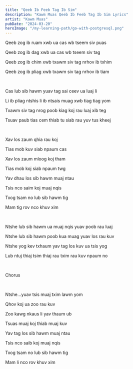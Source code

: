 ```yaml
---
title: "Qeeb Ib Feeb Tag Ib Sim"
description: "Kawm Muas Qeeb Ib Feeb Tag Ib Sim Lyrics"
artist: "Kawm Muas"
pubDate: "2024-03-20"
heroImage: "/my-learning-path/go-with-postgresql.png"
---
```


Qeeb zog ib ruam xwb ua cas wb tseem siv puas

Qeeb zog ib dag xwb ua cas wb tseem siv tag

Qeeb zog ib chim xwb txawm siv tag nrhov ib txhim

Qeeb zog ib pliag xwb txawm siv tag nrhov ib tiam

<br />

Cas lub sib hawm yuav tag sai ceev ua luaj li

Li ib pliag ntshis li ib ntsais muag xwb tiag tiag yom

Txawm siv tag nrog poob kiag koj rau luaj xib teg

Tsuav paub tias cem thiab tu siab rau yuv tus kheej

<br />

Xav los zaum qhia rau koj

Tias mob kuv siab npaum cas

Xav los zaum mloog koj tham

Tias mob koj siab npaum twg

Yav dhau los sib hawm muaj ntau

Tsis nco saim koj muaj nqis

Txog tsam no lub sib hawm tig

Mam tig rov nco khuv xim

<br />

Ntshe lub sib hawm ua muaj nqis yuav poob rau luaj

Ntshe lub sib hawm poob kua muag yuav los rau kuv

Ntshe yog kev txhaum yav tag los kuv ua tsis yog

Lub ntuj thiaj tsim thiaj rau txim rau kuv npaum no

<br />

Chorus

<br />

Ntshe...yuav tsis muaj txim lawm yom

Qhov koj ua zoo rau kuv

Zoo kawg nkaus li yav thaum ub

Tsuas muaj koj thiab muaj kuv

Yav tag los sib hawm muaj ntau

Tsis nco saib koj muaj nqis

Txog tsam no lub sib hawm tig

Mam li nco rov khuv xim
